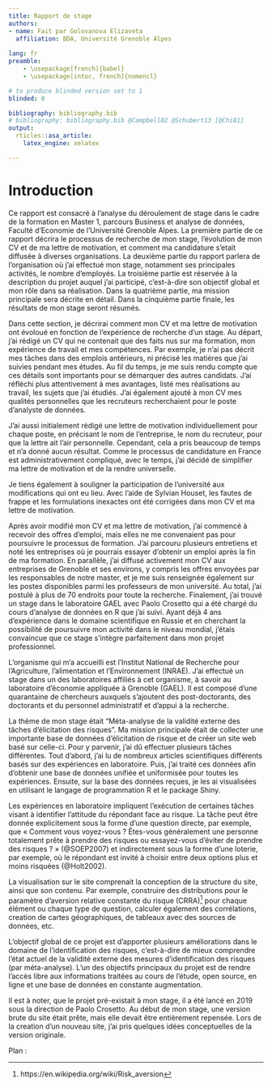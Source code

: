 ```yaml
---
title: Rapport de stage
authors: 
- name: Fait par Golovanova Elizaveta
  affiliation: BDA, Université Grenoble Alpes 
  
lang: fr
preamble:
    - \usepackage[french]{babel}
    - \usepackage[intoc, french]{nomencl}

# to produce blinded version set to 1
blinded: 0

bibliography: bibliography.bib
# bibliography: bibliography.bib @Campbell02 @Schubert13 [@Chi81]
output: 
  rticles::asa_article:
    latex_engine: xelatex

---
```

\newpage
\tableofcontents 
\newpage

# Introduction

Ce rapport est consacré à l'analyse du déroulement de stage dans le cadre de la formation en Master 1, parcours Business et analyse de données, Faculté d'Economie de l'Université Grenoble Alpes. La première partie de ce rapport décrira le processus de recherche de mon stage, l'évolution de mon CV et de ma lettre de motivation, et comment ma candidature s'etait diffusée à diverses organisations. La deuxième partie du rapport parlera de l'organisation où j'ai effectué mon stage, notamment ses principales activités, le nombre d'employés. La troisième partie est réservée à la description du projet auquel j'ai participé, c'est-à-dire son objectif global et mon rôle dans sa réalisation. Dans la quatrième partie, ma mission principale sera décrite en détail. Dans la cinquième partie finale, les résultats de mon stage seront résumés.

\section{Recherche de stage}
\label{sec:first}

Dans cette section, je décrirai comment mon CV et ma lettre de motivation ont évoloué en fonction de l'expérience de recherche d'un stage. Au départ, j'ai rédigé un CV qui ne contenait que des faits nus sur ma formation, mon expérience de travail et mes compétences. Par exemple, je n'ai pas décrit mes tâches dans des emplois antérieurs, ni précisé les matières que j'ai suivies pendant mes études. Au fil du temps, je me suis rendu compte que ces détails sont importants pour se démarquer des autres candidats. J'ai réfléchi plus attentivement à mes avantages, listé mes réalisations au travail, les sujets que j'ai étudiés. J'ai également ajouté à mon CV mes qualités personnelles que les recruteurs recherchaient pour le poste d'analyste de données.

J'ai aussi initialement rédigé une lettre de motivation individuellement pour chaque poste, en précisant le nom de l'entreprise, le nom du recruteur, pour que la lettre ait l'air personnelle. Cependant, cela a pris beaucoup de temps et n'a donné aucun résultat. Comme le processus de candidature en France est administrativement compliqué, avec le temps, j'ai décidé de simplifier ma lettre de motivation et de la rendre universelle. 

Je tiens également à souligner la participation de l'université aux modifications qui ont eu lieu. Avec l'aide de Sylvian Houset, les fautes de frappe et les formulations inexactes ont été corrigées dans mon CV et ma lettre de motivation.

Après avoir modifié mon CV et ma lettre de motivation, j'ai commencé à recevoir des offres d'emploi, mais elles ne me convenaient pas pour poursuivre le processus de formation. J'ai parcouru plusieurs entretiens et noté les entreprises où je pourrais essayer d'obtenir un emploi après la fin de ma formation. En parallèle, j'ai diffusé activement mon CV aux entreprises de Grenoble et ses environs, y compris les offres envoyées par les responsables de notre master, et je me suis renseignée également sur les postes disponibles parmi les professeurs de mon université. Au total, j'ai postulé à plus de 70 endroits pour toute la recherche. Finalement, j'ai trouvé un stage dans le laboratoire GAEL avec Paolo Crosetto qui a été chargé du cours d'analyse de données en R que j'ai suivi.
<!-- hey je ne suis pas prof d'informatique! vaudrait mieux dire que j'ai été chargé du cours d'analyse de données en R; mon intitulé de poste est "Directeur de Recherche INRAE"--> Ayant déjà 4 ans d'expérience dans le domaine scientifique en Russie et en cherchant la possibilité de poursuivre mon activité dans le niveau mondial, j'étais convaincue que ce stage s'intègre parfaitement dans mon projet professionnel. 

\section{Présentation de la structure de stage}
\label{sec:second}

<!-- j'ai supprimé la phrase "dans cette phase, je vais.... " en général, ces phrases sont inutiles car le titre de la section déjà dit tout, c'est mieux de ne pas l'écrire -->
L'organisme qui m'a accueilli est l’Institut National de Recherche pour l’Agriculture, l’alimentation et l’Environnement (INRAE). J'ai effectué un stage dans un des laboratoires affiliés à cet organisme, à savoir au laboratoire d'économie appliquée à Grenoble (GAEL). Il est composé d'une quarantaine de chercheurs auxquels s'ajoutent des post-doctorants, des doctorants et du personnel administratif et d'appui à la recherche. 
<!-- Comme le concurrent principal du GAEL le laboratoire scientifique de Grenoble Ecole de Management peut être considéré.  ???? on n'est pas "concurrents", la recherche ne marche pas comme ça :-)  on en reparle à l'occasion. -->

\section{Missions effectuées pendant le stage}
\label{sec:third}

La thème de mon stage était "Méta-analyse de la validité externe des tâches d'élicitation des risques". Ma mission principale était 
<!-- attention tu passes souvent de l'imparfait au présent et vice versa; choisit si tu parles du stage au passé ou au présent, et stick to that. -->
de collecter une importante base de données d'élicitation de risque et de créer un site web basé sur celle-ci. Pour y parvenir, j'ai dû effectuer plusieurs tâches différentes. Tout d'abord, j'ai lu de nombreux articles scientifiques différents basés sur des expériences en laboratoire. Puis, j'ai traité ces données afin d'obtenir une base de données unifiée et uniformisée pour toutes les expériences. Ensuite, sur la base des données reçues, je les ai visualisées en utilisant le langage de programmation R et le package Shiny. 
<!-- Là il faudrait dire que le projet pré-existait à ton stage; d'où ça vient; qu'un site existait déjà mais il était à refaire. -->

Les expériences en laboratoire impliquent l'exécution de certaines tâches visant à identifier l'attitude du répondant face au risque. La tâche peut être donnée explicitement sous la forme d'une question directe, par exemple, que « Comment vous voyez-vous ? Êtes-vous généralement une personne totalement prête à prendre des risques ou essayez-vous d'éviter de prendre des risques ? » (@SOEP2007) et indirectement sous la forme d'une loterie, par exemple, où le répondant est invité à choisir entre deux options plus et moins risquées (@Holt2002). 

<!-- Là il faudrait étoffer un peu plus ce que c'est que les attitudes face au risque, le fait qu'il y a plusieurs tâches, leurs différences, et l'enjeu principal du projet. Pourquoi on le fait? Il faudrait également au passage ajouter des citations aux articles prinicpaux. -->

La visualisation sur le site comprenait la conception de la structure du site, ainsi que son contenu. Par exemple, construire des distributions pour le paramètre d'aversion relative constante du risque (CRRA)[^1] pour chaque élément ou chaque type de question, calculer également des corrélations, creation de cartes géographiques, de tableaux avec des sources de données, etc. 

[^1]: https://en.wikipedia.org/wiki/Risk_aversion

L'objectif global de ce projet est d'apporter plusieurs améliorations dans le domaine de l'identification des risques, c'est-à-dire de mieux comprendre l'état actuel de la validité externe des mesures d'identification des risques (par méta-analyse). L'un des objectifs principaux du projet est de rendre l'accès libre aux informations traitées au cours de l'étude, open source, en ligne et une base de données en constante augmentation. 

Il est à noter, que le projet pré-existait à mon stage, il a été lancé en 2019 sous la direction de Paolo Crosetto. Au début de mon stage, une version brute du site était prête, mais elle devait être entièrement repensée. Lors de la creation d'un nouveau site, j'ai pris quelques idées conceptuelles de la version originale. 


\section{Développement d’un site web consacré d'analyse de risque}
\label{sec:fourth}

Plan : 
\begin{itemize}
\item  *Revue de la littérature* sur l'élicitation de risque, y compris des articles avec des tâches d'élicitation de risque, des questionnaires

\item  *Problématique économique* : Est-il possible d'améliorer le pouvoir prédictif des tâches liées à l'elicitation de risque ?

\item *Méthodologie* : explication du contenu ua site web

\item *Résultats* : La partie d'analyse des données que nous n'avons pas encore commencée

\item *Limitations et difficultées*

\end{itemize}

\section{Conclusion}
\label{sec:fifth}

